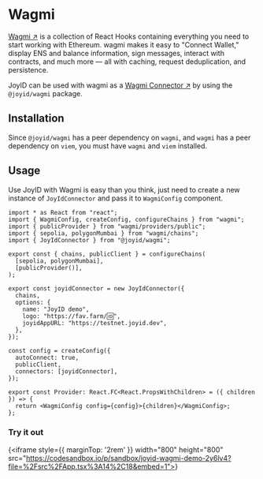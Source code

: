 # Wagmi

[Wagmi ↗](https://wagmi.sh/) is a collection of React Hooks containing everything you need to start working with Ethereum. wagmi makes it easy to "Connect Wallet," display ENS and balance information, sign messages, interact with contracts, and much more — all with caching, request deduplication, and persistence.

JoyID can be used with wagmi as a [Wagmi Connector ↗](https://wagmi.sh/core/config#connectors-optional) by using the `@joyid/wagmi` package.

## Installation

Since `@joyid/wagmi` has a peer dependency on `wagmi`, and `wagmi` has a peer dependency on `viem`, you must have `wagmi` and `viem` installed.


<PackageManagerTabs command="install @joyid/wagmi wagmi viem" />



## Usage

Use JoyID with Wagmi is easy than you think, just need to create a new instance of `JoyIdConnector` and pass it to `WagmiConfig` component.

```tsx filename="provider.tsx" /JoyIdConnector/
import * as React from "react";
import { WagmiConfig, createConfig, configureChains } from "wagmi";
import { publicProvider } from "wagmi/providers/public";
import { sepolia, polygonMumbai } from "wagmi/chains";
import { JoyIdConnector } from "@joyid/wagmi";

export const { chains, publicClient } = configureChains(
  [sepolia, polygonMumbai],
  [publicProvider()],
);

export const joyidConnector = new JoyIdConnector({
  chains,
  options: {
    name: "JoyID demo",
    logo: "https://fav.farm/🆔",
    joyidAppURL: "https://testnet.joyid.dev",
  },
});

const config = createConfig({
  autoConnect: true,
  publicClient,
  connectors: [joyidConnector],
});

export const Provider: React.FC<React.PropsWithChildren> = ({ children }) => {
  return <WagmiConfig config={config}>{children}</WagmiConfig>;
};
```


### Try it out

{<iframe style={{ marginTop: '2rem' }} width="800" height="800" src="https://codesandbox.io/p/sandbox/joyid-wagmi-demo-2y6lv4?file=%2Fsrc%2FApp.tsx%3A14%2C18&embed=1"></iframe>}
